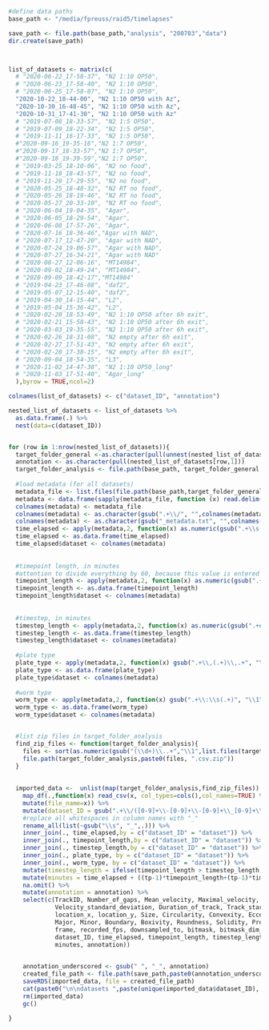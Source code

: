 

```r

#define data paths
base_path <- "/media/fpreuss/raid5/timelapses"

```

```r

save_path <- file.path(base_path,"analysis", "200703","data")
dir.create(save_path)



list_of_datasets <- matrix(c(
  # "2020-06-22_17-58-37", "N2 1:10 OP50",
  # "2020-06-23_17-58-40", "N2 1:10 OP50",
  # "2020-06-25_17-58-07", "N2 1:10 OP50",
  "2020-10-22_18-44-00", "N2 1:10 OP50 with Az",
  "2020-10-30_16-48-45", "N2 1:10 OP50 with Az",
  "2020-10-31_17-41-30", "N2 1:10 OP50 with Az"
  # "2019-07-08_18-33-57", "N2 1:5 OP50",
  # "2019-07-09_18-22-34", "N2 1:5 OP50",
  # "2019-11-11_16-17-33", "N2 1:5 OP50",
  #"2020-09-16_19-35-16","N2 1:7 OP50",
  #"2020-09-17_18-33-57","N2 1:7 OP50",
  #"2020-09-18_19-39-59","N2 1:7 OP50",
  # "2019-03-25_18-10-06", "N2 no food",
  # "2019-11-18_18-43-57", "N2 no food",
  # "2019-11-20_17-29-55", "N2 no food",
  # "2020-05-25_18-48-32", "N2 RT no food",
  # "2020-05-26_18-19-46", "N2 RT no food",
  # "2020-05-27_20-33-10", "N2 RT no food",
  # "2020-06-04_19-04-35", "Agar",
  # "2020-06-05_18-29-54", "Agar",
  # "2020-06-08_17-57-26", "Agar",
  # "2020-07-16_18-36-46","Agar with NAD",
  # "2020-07-17_12-47-20", "Agar with NAD",
  # "2020-07-24_19-06-57", "Agar with NAD",
  # "2020-07-27_16-34-21", "Agar with NAD"
  # "2020-08-27_12-06-16", "MT14984",
  # "2020-09-02_18-49-24", "MT14984",
  # "2020-09-09_18-42-17","MT14984"
  # "2019-04-23_17-46-08", "daf2",
  # "2019-05-07_12-15-40", "daf2",
  # "2019-04-30_14-15-44", "L2",
  # "2019-05-04_15-36-42", "L2",
  # "2020-02-20_18-53-49", "N2 1:10 OP50 after 6h exit",
  # "2020-02-21_15-58-43", "N2 1:10 OP50 after 6h exit",
  # "2020-03-03_19-35-55", "N2 1:10 OP50 after 6h exit",
  # "2020-02-26_18-31-08", "N2 empty after 6h exit",
  # "2020-02-27_17-51-43", "N2 empty after 6h exit",
  # "2020-02-28_17-38-15", "N2 empty after 6h exit",
  # "2020-09-04_18-54-35", "L3",
  # "2020-11-02_14-47-38", "N2 1:10 OP50_long"
  # "2020-11-03_17-51-40", "Agar_long"
  ),byrow = TRUE,ncol=2)

colnames(list_of_datasets) <- c("dataset_ID", "annotation")

nested_list_of_datasets <- list_of_datasets %>%
  as.data.frame(.) %>%
  nest(data=c(dataset_ID))


for (row in 1:nrow(nested_list_of_datasets)){
  target_folder_general <-as.character(pull(unnest(nested_list_of_datasets[row,2],cols=c(data))))
  annotation <- as.character(pull(nested_list_of_datasets[row,1]))
  target_folder_analysis <- file.path(base_path, target_folder_general, "analysis")
  
  #load metadata (for all datasets)
  metadata_file <- list.files(file.path(base_path,target_folder_general),pattern=".+\\_metadata.txt$", full.names = TRUE)
  metadata <- data.frame(sapply(metadata_file, function (x) read.delim(x,header=FALSE,check.names = FALSE)))
  colnames(metadata) <- metadata_file
  colnames(metadata) <- as.character(gsub(".+\\/", "",colnames(metadata)))
  colnames(metadata) <- as.character(gsub("_metadata.txt", "",colnames(metadata)))
  time_elapsed <- apply(metadata,2, function(x) as.numeric(gsub(".+\\s([0-9]+).*", "\\1",x[grepl("Time elapsed.+\\:\\s(.+)",x)])))
  time_elapsed <- as.data.frame(time_elapsed)
  time_elapsed$dataset <- colnames(metadata)
  
  
  #timepoint length, in minutes
  #attention to divide everything by 60, because this value is entered in seconds
  timepoint_length <- apply(metadata,2, function(x) as.numeric(gsub(".+\\:\\s(.+)", "\\1",x[grepl("Timepoint length\\:\\s(.+)\\.",x)])))/60
  timepoint_length <- as.data.frame(timepoint_length)
  timepoint_length$dataset <- colnames(metadata)
  
  
  #timestep, in minutes
  timestep_length <- apply(metadata,2, function(x) as.numeric(gsub(".+every(.+)minutes\\.", "\\1",x[grepl(".+every(.+)minutes\\.",x)])))
  timestep_length <- as.data.frame(timestep_length)
  timestep_length$dataset <- colnames(metadata)
  
  #plate type
  plate_type <- apply(metadata,2, function(x) gsub(".+\\,(.+)\\,.+", "\\1",x[grepl("Timelapse plate type\\:",x)]))
  plate_type <- as.data.frame(plate_type)
  plate_type$dataset <- colnames(metadata)
  
  #worm type
  worm_type <- apply(metadata,2, function(x) gsub(".+\\:\\s(.+)", "\\1",x[grepl("Used line\\:",x)]))
  worm_type <- as.data.frame(worm_type)
  worm_type$dataset <- colnames(metadata)


  #list zip files in target_folder_analysis
  find_zip_files <- function(target_folder_analysis){
    files <- sort(as.numeric(gsub("(\\d+)\\..+","\\1",list.files(target_folder_analysis,pattern=".zip"))))
    file.path(target_folder_analysis,paste0(files, ".csv.zip"))
  }
  
  
  imported_data <-  unlist(map(target_folder_analysis,find_zip_files)) %>%
    map_df(.,function(x) read_csv(x, col_types=cols(),col_names=TRUE) %>%
    mutate(file_name=x)) %>%
    mutate(dataset_ID = gsub(".+\\/([0-9]+\\-[0-9]+\\-[0-9]+\\_[0-9]+\\-[0-9]+\\-[0-9]+)\\/.+", "\\1",file_name)) %>%
    #replace all whitespaces in column names with "_"
    rename_all(list(~gsub("\\s", "_",.))) %>%
    inner_join(., time_elapsed,by = c("dataset_ID" = "dataset")) %>%
    inner_join(., timepoint_length,by = c("dataset_ID" = "dataset")) %>%
    inner_join(., timestep_length,by = c("dataset_ID" = "dataset")) %>%
    inner_join(., plate_type, by = c("dataset_ID" = "dataset")) %>%
    inner_join(., worm_type, by = c("dataset_ID" = "dataset")) %>%
    mutate(timestep_length = ifelse(timepoint_length > timestep_length, 0,timestep_length-timepoint_length)) %>%
    mutate(minutes = time_elapsed + ((tp-1)*timepoint_length+(tp-1)*timestep_length)) %>%
    na.omit() %>%
    mutate(annotation = annotation) %>%
    select(c(TrackID, Number_of_gaps, Mean_velocity, Maximal_velocity, Minimal_velocity, Median_velocity,
             Velocity_standard_deviation, Duration_of_track, Track_start, Track_stop, Track_displacement,
             location_x, location_y, Size, Circularity, Convexity, Eccentricity, Main, Minimum, Maximum,
             Major, Minor, Boundary, Boxivity, Roundness, Solidity, Prediction, Prediction_confidence,
             frame, recorded_fps, downsampled_to, bitmask, bitmask_dim_X, bitmask_dim_Y, tp, file_name,
             dataset_ID, time_elapsed, timepoint_length, timestep_length, plate_type, worm_type,
             minutes, annotation))
  

    annotation_underscored <- gsub(" ", "_", annotation)
    created_file_path <- file.path(save_path,paste0(annotation_underscored, "_raw_data.rds"))
    saveRDS(imported_data, file = created_file_path)
    cat(paste0("\n\ndatasets ",paste(unique(imported_data$dataset_ID), collapse=" & "), " were processed \nand saved under: ", created_file_path))
    rm(imported_data)
    gc()
    
}


```

